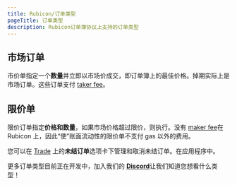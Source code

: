 ```yaml
---
title: Rubicon/订单类型
pageTitle: 订单类型
description: Rubicon订单簿协议上支持的订单类型
---
```



## 市场订单

市价单指定一个**数量**并立即以市场价成交，即订单簿上的最佳价格。掉期实际上是市场订单。这些订单支付 [taker fee](/docs/guides/trade/fees)。

## 限价单

限价订单指定**价格和数量**，如果市场价格超过限价，则执行。没有 [maker fee](/docs/guides/trade/fees)在 Rubicon 上，因此“使”账面流动性的限价单不支付 gas 以外的费用。

您可以在 [Trade](https://app.rubicon.finance/trade) 上的**未结订单**选项卡下管理和取消未结订单。在应用程序中。



更多订单类型目前正在开发中，加入我们的 [**Discord**](https://discord.com/invite/E7pS24J)让我们知道您想看什么类型！